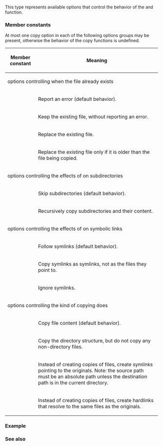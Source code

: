 {{cpp/filesystem/title|copy_options}}
{{cpp/filesystem/navbar}}
{{dcl begin}}
{{dcl header|filesystem}}
{{dcl|since=c++17|1=
enum class copy_options {
    none = /* unspecified */,
    skip_existing = /* unspecified */,
    overwrite_existing = /* unspecified */,
    update_existing = /* unspecified */,
    recursive = /* unspecified */,
    copy_symlinks = /* unspecified */,
    skip_symlinks = /* unspecified */,
    directories_only = /* unspecified */,
    create_symlinks = /* unspecified */,
    create_hard_links = /* unspecified */
};
}}
{{dcl end}}

This type represents available options that control the behavior of the {{ltt|cpp/filesystem/copy|copy()}} and {{ltt|cpp/filesystem/copy_file|copy_file()}} function.

{{satisfies bitmask|copy_options}}

===Member constants===
At most one copy option in each of the following options groups may be present, otherwise the behavior of the copy functions is undefined.
{|class="wikitable" style="text-align:left; font-size:85%; max-width:90em;"
|-
!Member constant
!Meaning
|-
!colspan=2|options controlling {{ltt|cpp/filesystem/copy_file|copy_file()}} when the file already exists
|-
|{{tt|none}} 
|Report an error (default behavior).
|-
|{{tt|skip_existing}} 
|Keep the existing file, without reporting an error.
|-
|{{tt|overwrite_existing}}
|Replace the existing file.
|-
|{{tt|update_existing}}
|Replace the existing file only if it is older than the file being copied.
|-
!colspan=2|options controlling the effects of {{ltt|cpp/filesystem/copy|copy()}} on subdirectories
|-
|{{tt|none}}
|Skip subdirectories (default behavior).
|-
|{{tt|recursive}}
|Recursively copy subdirectories and their content.
|-
!colspan=2|options controlling the effects of {{ltt|cpp/filesystem/copy|copy()}} on symbolic links
|-
|{{tt|none}}
|Follow symlinks (default behavior).
|-
|{{tt|copy_symlinks}}
|Copy symlinks as symlinks, not as the files they point to.
|-
|{{tt|skip_symlinks}}
|Ignore symlinks.
|-
!colspan=2|options controlling the kind of copying {{ltt|cpp/filesystem/copy|copy()}} does
|-
|{{tt|none}}
|Copy file content (default behavior).
|-
|{{tt|directories_only}}
|Copy the directory structure, but do not copy any non-directory files.
|-
|{{tt|create_symlinks}}
|Instead of creating copies of files, create symlinks pointing to the originals. Note: the source path must be an absolute path unless the destination path is in the current directory.
|-
|{{tt|create_hard_links}}
|Instead of creating copies of files, create hardlinks that resolve to the same files as the originals.
|}

===Example===
{{cpp/filesystem/copy_example}}

===See also===
{{dsc begin}}
{{dsc inc|cpp/filesystem/dsc copy}}
{{dsc inc|cpp/filesystem/dsc copy_file}}
{{dsc end}}

{{langlinks|es|ja|zh}}